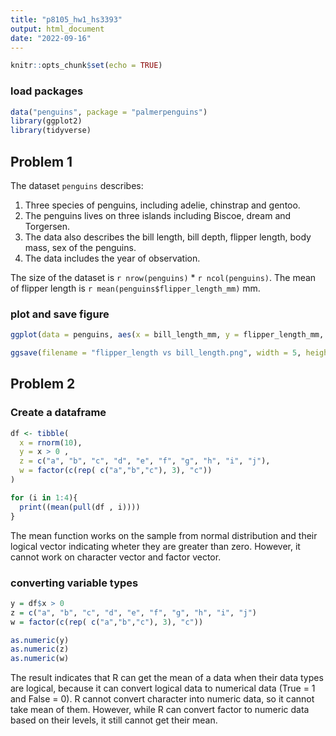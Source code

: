 ```yaml
---
title: "p8105_hw1_hs3393"
output: html_document
date: "2022-09-16"
---
```


```r
knitr::opts_chunk$set(echo = TRUE)
```

### load packages
```r
data("penguins", package = "palmerpenguins")
library(ggplot2)
library(tidyverse)
```

## Problem 1
The dataset `penguins` describes:

1. Three species of penguins, including adelie, chinstrap and gentoo.
2. The penguins lives on three islands including Biscoe, dream and Torgersen.
3. The data also describes the bill length, bill depth, flipper length, body mass, sex of the penguins.
4. The data includes the year of observation.

The size of the dataset is `r nrow(penguins)` * `r ncol(penguins)`. The mean of flipper length is `r mean(penguins$flipper_length_mm)` mm.

### plot and save figure
```r
ggplot(data = penguins, aes(x = bill_length_mm, y = flipper_length_mm, color = species)) + geom_point()

ggsave(filename = "flipper_length vs bill_length.png", width = 5, height = 2.5)

```

## Problem 2
### Create a dataframe
```r
df <- tibble(
  x = rnorm(10),
  y = x > 0 ,
  z = c("a", "b", "c", "d", "e", "f", "g", "h", "i", "j"),
  w = factor(c(rep( c("a","b","c"), 3), "c"))
)

for (i in 1:4){
  print((mean(pull(df , i))))
}
```

The mean function works on the sample from normal distribution and their logical vector indicating wheter they are greater than zero. However, it cannot work on character vector and factor vector.

### converting variable types
```r
y = df$x > 0
z = c("a", "b", "c", "d", "e", "f", "g", "h", "i", "j")
w = factor(c(rep( c("a","b","c"), 3), "c"))

as.numeric(y)
as.numeric(z)
as.numeric(w)
```

The result indicates that R can get the mean of a data when their data types are logical, because it can convert logical data to numerical data (True = 1 and False  = 0). R cannot convert character into numeric data, so it cannot take mean of them. However, while R can convert factor to numeric data based on their levels, it still cannot get their mean.




